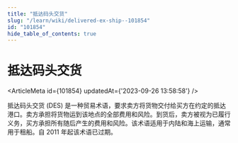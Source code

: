 ```yaml
---
title: "抵达码头交货"
slug: "/learn/wiki/delivered-ex-ship--101854"
id: "101854"
hide_table_of_contents: true
---
```



# 抵达码头交货

<ArticleMeta id={101854} updatedAt={'2023-09-26 13:58:58'} />
<div className='border-solid border-b border-t-0 my-4 border-[var(--ifm-color-gray-300)]' />

抵达码头交货 (DES) 是一种贸易术语，要求卖方将货物交付给买方在约定的抵达港口。卖方承担将货物运到该地点的全部费用和风险。到货后，卖方被视为已履行义务，买方承担所有随后产生的费用和风险。该术语适用于内陆和海上运输，通常用于租船。自 2011 年起该术语已过期。
